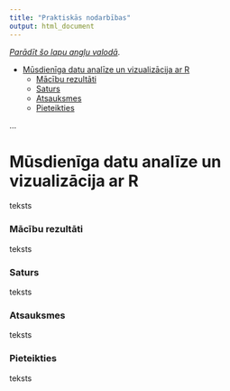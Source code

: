 ```yaml
---
title: "Praktiskās nodarbības"
output: html_document
---
```


[*Parādīt šo lapu angļu valodā*](/workshops/).


* [Mūsdienīga datu analīze un vizualizācija ar R](#r_name)
    * [Mācību rezultāti](#r_outcomes)
    * [Saturs](#r_content)
    * [Atsauksmes](#r_references)
    * [Pieteikties](#r_request)


...

# Mūsdienīga datu analīze un vizualizācija ar R{#r_name}

teksts

### Mācību rezultāti{#r_outcomes}

teksts

### Saturs{#r_content}

teksts

### Atsauksmes{#r_references}

teksts

### Pieteikties{#r_request}

teksts


